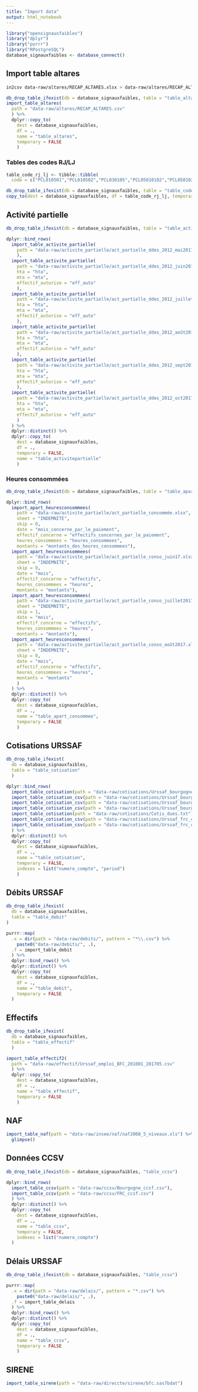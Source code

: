 ```yaml
---
title: "Import data"
output: html_notebook
---
```


```r
library("opensignauxfaibles")
library("dplyr")
library("purrr")
library("RPostgreSQL")
database_signauxfaibles <- database_connect()
```

## Import table altares

```bash
in2csv data-raw/altares/RECAP_ALTARES.xlsx > data-raw/altares/RECAP_ALTARES.csv
```

```r
db_drop_table_ifexist(db = database_signauxfaibles, table = "table_altares")
import_table_altares(
  path = "data-raw/altares/RECAP_ALTARES.csv"
  ) %>%
  dplyr::copy_to(
    dest = database_signauxfaibles, 
    df = ., 
    name = "table_altares", 
    temporary = FALSE
    )
```

### Tables des codes RJ/LJ

```r
table_code_rj_lj <- tibble::tibble(
  code = c("PCL010501","PCL010502","PCL030105","PCL05010102","PCL05010203","PCL05010402","PCL05010302","PCL05010502","PCL05010702","PCL05010802","PCL05010901","PCL05011003","PCL05011101","PCL05011203","PCL05011303","PCL05011403","PCL05011503","PCL05011603","PCL05011902","PCL05012003","PCL0108","PCL0109","PCL030107","PCL030108","PCL030307","PCL030308","PCL05010103","PCL05010104","PCL05010204","PCL05010205","PCL05010303","PCL05010304","PCL05010403","PCL05010404","PCL05010503","PCL05010504","PCL05010703","PCL05010803","PCL05011004","PCL05011005","PCL05011102","PCL05011103","PCL05011204","PCL05011205","PCL05011304","PCL05011305","PCL05011404","PCL05011405","PCL05011504","PCL05011505","PCL05011604","PCL05011605","PCL05011903","PCL05011904","PCL05012004","PCL05012005", "PCL040802"))

db_drop_table_ifexist(db = database_signauxfaibles, table = "table_code_rj_lj")
copy_to(dest = database_signauxfaibles, df = table_code_rj_lj, temporary = FALSE)
```

## Activité partielle

```r
db_drop_table_ifexist(db = database_signauxfaibles, table = "table_activitepartielle")

dplyr::bind_rows(
  import_table_activite_partielle(
    path = "data-raw/activite_partielle/act_partielle_ddes_2012_mai2017.xlsx"
    ),
  import_table_activite_partielle(
    path = "data-raw/activite_partielle/act_partielle_ddes_2012_juin2017.xlsx",
    hta = "hta",
    mta = "mta",
    effectif_autorise = "eff_auto"
    ),
  import_table_activite_partielle(
    path = "data-raw/activite_partielle/act_partielle_ddes_2012_juillet2017.xlsx",
    hta = "hta",
    mta = "mta",
    effectif_autorise = "eff_auto"
    ), 
  import_table_activite_partielle(
    path = "data-raw/activite_partielle/act_partielle_ddes_2012_août2017.xlsx",
    hta = "hta",
    mta = "mta",
    effectif_autorise = "eff_auto"
    ), 
  import_table_activite_partielle(
    path = "data-raw/activite_partielle/act_partielle_ddes_2012_sept2017.xlsx",
    hta = "hta",
    mta = "mta",
    effectif_autorise = "eff_auto"
    ), 
  import_table_activite_partielle(
    path = "data-raw/activite_partielle/act_partielle_ddes_2012_oct2017.xlsx",
    hta = "hta",
    mta = "mta",
    effectif_autorise = "eff_auto"
    )
  ) %>%
  dplyr::distinct() %>%
  dplyr::copy_to(
    dest = database_signauxfaibles, 
    df = ., 
    temporary = FALSE, 
    name = "table_activitepartielle"
    )
```

### Heures consommées

```r
db_drop_table_ifexist(db = database_signauxfaibles, table = "table_apart_consommee")

dplyr::bind_rows(
  import_apart_heuresconsommees(
    path = "data-raw/activite_partielle/act_partielle_consommée.xlsx",
    sheet = "INDEMNITE",
    skip = 0,
    date = "mois_concerne_par_le_paiement",
    effectif_concerne = "effectifs_concernes_par_le_paiement",
    heures_consommees = "heures_consommees",
    montants = "montants_des_heures_consommees"), 
  import_apart_heuresconsommees(
    path = "data-raw/activite_partielle/act_partielle_conso_juin17.xlsx",
    sheet = "INDEMNITE",
    skip = 0,
    date = "mois",
    effectif_concerne = "effectifs",
    heures_consommees = "heures",
    montants = "montants"), 
  import_apart_heuresconsommees(
    path = "data-raw/activite_partielle/act_partielle_conso_juillet2017.xlsx",
    sheet = "INDEMNITE",
    skip = 1,
    date = "mois",
    effectif_concerne = "effectifs",
    heures_consommees = "heures",
    montants = "montants"), 
  import_apart_heuresconsommees(
    path = "data-raw/activite_partielle/act_partielle_conso_août2017.xlsx",
    sheet = "INDEMNITE",
    skip = 0,
    date = "mois",
    effectif_concerne = "effectifs",
    heures_consommees = "heures",
    montants = "montants"
    )
  ) %>%
  dplyr::distinct() %>%
  dplyr::copy_to(
    dest = database_signauxfaibles, 
    df = ., 
    name = "table_apart_consommee", 
    temporary = FALSE
    )
```


## Cotisations URSSAF

```r
db_drop_table_ifexist(
  db = database_signauxfaibles,
  table = "table_cotisation"
  )

dplyr::bind_rows(
  import_table_cotisation(path = "data-raw/cotisations/Urssaf_bourgogne_Cotis_dues_histo_31_08_2016.txt"),
  import_table_cotisation_csv(path = "data-raw/cotisations/Urssaf_bourgogne_Cotis_dues_09_2016_01_2017.csv"),
  import_table_cotisation_csv(path = "data-raw/cotisations/Urssaf_bourgogne_cotis_dues_02_2017_03_2017.csv"),
  import_table_cotisation_csv(path = "data-raw/cotisations/Urssaf_bourgogne_cotis_dues_04_2017_07_2017.csv"),
  import_table_cotisation(path = "data-raw/cotisations/Cotis_dues.txt"),
  import_table_cotisation_csv(path = "data-raw/cotisations/Urssaf_frc_cotis_dues_02_2017_03_2017.csv"),
  import_table_cotisation_csv(path = "data-raw/cotisations/Urssaf_frc_cotis_dues_04_2017_07_2017.csv")
  ) %>% 
  dplyr::distinct() %>%
  dplyr::copy_to(
    dest = database_signauxfaibles,
    df = .,
    name = "table_cotisation", 
    temporary = FALSE,
    indexes = list("numero_compte", "period")
    )
```

## Débits URSSAF

```r
db_drop_table_ifexist(
  db = database_signauxfaibles,
  table = "table_debit"
)

purrr::map(
  .x = dir(path = "data-raw/debits/", pattern = "*\\.csv") %>%
    paste0("data-raw/debits/", .),
  .f = import_table_debit
  ) %>%
  dplyr::bind_rows() %>%
  dplyr::distinct() %>%
  dplyr::copy_to(
    dest = database_signauxfaibles,
    df = .,
    name = "table_debit", 
    temporary = FALSE
  )
```

## Effectifs

```r
db_drop_table_ifexist(
  db = database_signauxfaibles, 
  table = "table_effectif"
  )

import_table_effectif2(
  path = "data-raw/effectif/Urssaf_emploi_BFC_201001_201705.csv"
  ) %>% 
  dplyr::copy_to(
    dest = database_signauxfaibles,
    df = .,
    name = "table_effectif",
    temporary = FALSE
    )
```

## NAF

```r
import_table_naf(path = "data-raw/insee/naf/naf2008_5_niveaux.xls") %>% 
  glimpse()
```

## Données CCSV

```r
db_drop_table_ifexist(db = database_signauxfaibles, "table_ccsv")

dplyr::bind_rows(
  import_table_ccsv(path = "data-raw/ccsv/Bourgogne_ccsf.csv"),
  import_table_ccsv(path = "data-raw/ccsv/FRC_ccsf.csv")
  ) %>%
  dplyr::distinct() %>%
  dplyr::copy_to(
    dest = database_signauxfaibles,
    df = .,
    name = "table_ccsv",
    temporary = FALSE,
    indexes = list("numero_compte")
  )
```

## Délais URSSAF

```r
db_drop_table_ifexist(db = database_signauxfaibles, "table_ccsv")

purrr::map(
  .x = dir(path = "data-raw/delais/", pattern = "*.csv") %>%
    paste0("data-raw/delais/", .),
  .f = import_table_delais
  ) %>%
  dplyr::bind_rows() %>%
  dplyr::distinct() %>%
  dplyr::copy_to(
    dest = database_signauxfaibles,
    df = .,
    name = "table_ccsv",
    temporary = FALSE
    )
```

## SIRENE

```r
import_table_sirene(path = "data-raw/direccte/sirene/bfc.sas7bdat")
```

